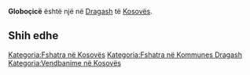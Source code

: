 {{Fshat në 
 | Emri                = Globoçicë
 | EmriAlt                = 
 | NAME_SHORT_FORM=      
 | NAME_GENERIC=      
 | NAME_SORT_NAME_RO=      GLOBOCICE
 | FULL_NAME_RO = Globoçicë
 | FULL_NAME_ND_RO=Globocice
 | SORT_NAME_RG=GLOBOCICE
 | FULL_NAME_RG=Globoçicë
 | FULL_NAME_ND_RG=Globocice
 | SRP_NAME_SHORT_FORM=      
 | SRP_NAME_GENERIC=      
 | SRP_NAME_SORT_NAME_RO=      
 | SRP_FULL_NAME_RO = 
 | SRP_FULL_NAME_ND_RO=
 | SRP_SORT_NAME_RG=
 | SRP_FULL_NAME_RG=
 | SRP_FULL_NAME_ND_RG=
 | Emri (Rasa dhanore) = 
 | Figura              = 
 | Shteti              = Kosovo
 | Komuna              = Dragash
 | Kodi postar         = 
 | Sipërfaqja          = 

 | Popullsia           = 

 | Regj. i popullsisë  = 
 | Dend. e popullsisë  = 
 | Faqja zyrtare       = 
 <!--- Koordinatat ----> 
 | Gjerësia            = 42.004722
 | Gjatësia            = 20.626944
 | Lartësia            = 
}}
'''Globoçicë''' është një [[]] në [[Dragash]] të [[Kosovës]].

<!-- == Gjeografia == -->
<!-- == Historia == -->
<!-- == Demografia == -->
== Shih edhe ==
{{Komuna Dragash}}
{{Kosovo-Administrata-Cung}}

[[Kategoria:Fshatra në Kosovës]]
[[Kategoria:Fshatra në Kommunes Dragash]]
[[Kategoria:Vendbanime në Kosovës]]